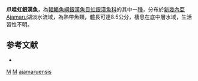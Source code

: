 {{Speciesbox 
| genus = Melanotaenia
| species = ajamaruensis
| status = DD
| status_system = IUCN3.1
| authority = [[Allen|Allen]] & [[Cross|Cross]], 1980
}}
'''爪哇虹銀漢魚'''，為[[輻鰭魚綱|輻鰭魚綱]][[銀漢魚目|銀漢魚目]][[虹銀漢魚科|虹銀漢魚科]]的其中一[[種|種]]，分布於[[新幾內亞|新幾內亞]]Ajamaru湖淡水流域，為熱帶魚類，體長可達8.5公分，棲息在底中層水域，生活習性不明。

==参考文献==
*{{FishBase_species|genus=Melanotaenia|species=ajamaruensis|year=2016|month=5}}

{{Taxonbar}}

[[Category:1980年描述的鱼类|M]]
[[Category:IUCN红色名录数据缺乏物种|M]]
[[Category:虹銀漢魚屬|ajamaruensis]]
